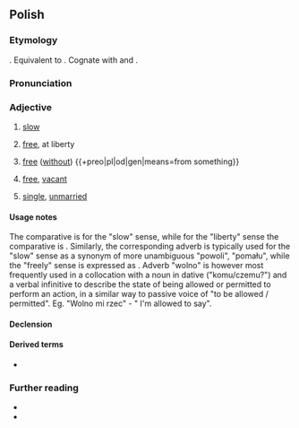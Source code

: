 {{also|Wolny}}
==Polish==

===Etymology===
{{inh+|pl|sla-pro|*volьnъ}}. Equivalent to {{affix|pl|wola|-ny}}. Cognate with {{cog|cs|volný}} and {{cog|ru|вольный}}.

===Pronunciation===
{{pl-p|a=Pl-wolny.ogg}}

===Adjective===
{{pl-adj|wolniejszy|bardziej|adv=wolno}}

# [[slow]]
#: {{syn|pl|powolny}}
#: {{ant|pl|szybki}}
# [[free]], at liberty
#: {{syn|pl|niezależny|nieskrępowany|swobodny}}
#: {{uxi|pl|wolny [[człowiek]]|-}}
#: {{uxi|pl|wolny [[kraj]]|-}}
# [[free]] ([[without]]) {{+preo|pl|od|gen|means=from something}}
#: {{uxi|pl|Wolny od [[kłopotów]].|-}}
# [[free]], [[vacant]]
#: {{syn|pl|niezajęty}}
#: {{uxi|pl|Wolny [[czas]]|-}}
#: {{uxi|pl|Wolny [[pokój]].|-}}
# [[single]], [[unmarried]]
#: {{syn|pl|nieżonaty|dostępny}}

====Usage notes====
The comparative is {{m|pl|wolniejszy}} for the "slow" sense, while for the "liberty" sense the comparative is {{m|pl|[[bardziej]] wolny}}. Similarly, the corresponding adverb {{m|pl|wolno}} is typically used for the "slow" sense as a synonym of more unambiguous "powoli", "pomału", while the "freely" sense is expressed as {{m|pl|[[w]] [[sposób]] wolny}}. Adverb "wolno" is however most frequently used in a collocation with a noun in dative ("komu/czemu?") and a verbal infinitive to describe the state of being allowed or permitted to perform an action, in a similar way to passive voice of "to be allowed / permitted". Eg. "Wolno mi rzec" - " I'm allowed to say".

====Declension====
{{pl-decl-adj-auto}}

====Derived terms====
* {{l|pl|wolność}}

===Further reading===
* {{R:pl:WSJP}}
* {{R:PWN}}